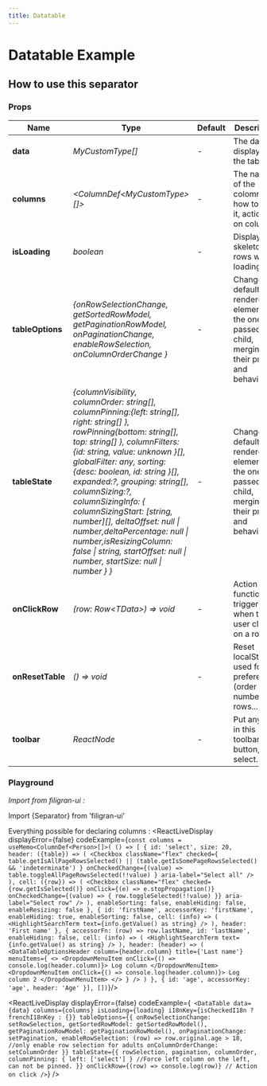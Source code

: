 ```yaml
---
title: Datatable
---
```


# Datatable Example

<ExampleDataTable />

## How to use this separator

### Props
| Name               | Type                                   | Default      | Description                                                                                                                                                                          |
| -------------      | --------                               | -----------  | ----------------------------------------------------------------------------------------------------                                                                                 |
| **data**           | *MyCustomType[]*                       | -            | The data displayed in the tab.                                                                                                                                                       |
| **columns**        | *\<ColumnDef\<MyCustomType\>[]\>*      | -            | The name of the colomns, how to get it, actions on column...                                                                                                                         |
| **isLoading**      | *boolean*                              | -            | Displays a skeleton on rows while loading.                                                                                                                                           |
| **tableOptions**   | *\{onRowSelectionChange, getSortedRowModel, getPaginationRowModel, onPaginationChange, enableRowSelection, onColumnOrderChange   \}*    | - | Change the default rendered element for the one passed as a child, merging their props and behavior.                                                                                 |
| **tableState**     | *\{columnVisibility, columnOrder: string[], columnPinning:\{left: string[], right: string[] \}, rowPinning\{bottom: string[], top: string[] \}, columnFilters: \{id: string, value: unknown \}[], globalFilter: any, sorting: \{desc: boolean, id: string \}[], expanded:?, grouping: string[], columnSizing:?, columnSizingInfo: \{   columnSizingStart: [string, number][], deltaOffset: null \| number,deltaPercentage: null \| number,isResizingColumn: false \| string, startOffset: null \| number, startSize: null \| number  \} \}*    | - | Change the default rendered element for the one passed as a child, merging their props and behavior.                                                                                 |
| **onClickRow**     | *(row: Row\<TData\>) => void*          | -            | Action function triggered when the user clicks on a row.                                                                                                                             |
| **onResetTable**   | *() => void*                           | -            | Reset localStorage used for preferences (order table, number of rows...).                                                                                                            |
| **toolbar**        | *ReactNode*                            | -            | Put anything in this toolbar : button, text, select...                                                                                                                               |

### Playground

*Import from filigran-ui :*

Import \{Separator\} from 'filigran-ui'

Everything possible for declaring columns :
<ReactLiveDisplay displayError={false} codeExample={`const columns = useMemo<ColumnDef<Person>[]>(
    () => [
      {
        id: 'select',
        size: 20,
        header: ({table}) => (
          <Checkbox
            className="flex"
            checked={
              table.getIsAllPageRowsSelected() ||
              (table.getIsSomePageRowsSelected() && 'indeterminate')
            }
            onCheckedChange={(value) =>
              table.toggleAllPageRowsSelected(!!value)
            }
            aria-label="Select all"
          />
        ),
        cell: ({row}) => (
          <Checkbox
            className="flex"
            checked={row.getIsSelected()}
            onClick={(e) => e.stopPropagation()}
            onCheckedChange={(value) => {
              row.toggleSelected(!!value)
            }}
            aria-label="Select row"
          />
        ),
        enableSorting: false,
        enableHiding: false,
        enableResizing: false
      },
      {
        id: 'firstName',
        accessorKey: 'firstName',
        enableHiding: true,
        enableSorting: false,
        cell: (info) => (
          <HighlightSearchTerm text={info.getValue() as string} />
        ),
        header: 'First name'
      },
      {
        accessorFn: (row) => row.lastName,
        id: 'lastName',
        enableHiding: false,
        cell: (info) => (
          <HighlightSearchTerm text={info.getValue() as string} />
        ),
        header: (header) => (
          <DataTableOptionsHeader
            column={header.column}
            title={'Last name'}
            menuItems={
              <>
                <DropdownMenuItem onClick={() => console.log(header.column)}>
                  Log column
                </DropdownMenuItem>
                <DropdownMenuItem onClick={() => console.log(header.column)}>
                  Log column 2
                </DropdownMenuItem>
              </>
            }
          />
        )
      },
      {
        id: 'age',
        accessorKey: 'age',
        header: 'Age'
      }], [])`}/>

<ReactLiveDisplay displayError={false} codeExample={`
<DataTable
        data={data}
        columns={columns}
        isLoading={loading}
        i18nKey={isCheckedI18n ? frenchI18nKey : {}}
        tableOptions={{
          onRowSelectionChange: setRowSelection,
          getSortedRowModel: getSortedRowModel(),
          getPaginationRowModel: getPaginationRowModel(),
          onPaginationChange: setPagination,
          enableRowSelection: (row) => row.original.age > 18, //only enable row selection for adults
          onColumnOrderChange: setColumnOrder
        }}
        tableState={{
          rowSelection,
          pagination,
          columnOrder,
          columnPinning: {
            left: ['select']
          } //Force left column on the left, can not be pinned.
        }}
        onClickRow={(row) => console.log(row)} // Action on click
      />`} />